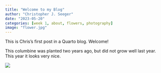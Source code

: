 ```yaml
---
title: "Welcome to my Blog"
author: "Christopher J. Seeger"
date: "2023-05-20"
categories: [week 1, about, flowers, photography]
image: "flower.jpg"
---
```


This is Chris's first post in a Quarto blog. Welcome!

This columbine was planted two years ago, but did not grow well last year. This year it looks very nice.

![](flower.jpg)
